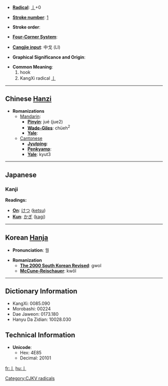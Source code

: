 * '''[[Wiktionary:Chinese radical index| Radical]]''': [[Wiktionary:Chinese radical index 亅|亅]]+0

* '''[[Wiktionary:Chinese total strokes index|Stroke number]]''': [[Wiktionary:Chinese total strokes index 1|1]]

* '''Stroke order''': 

* '''[[Wiktionary:Chinese four corner index|Four-Corner System]]''': 

* '''[[Wiktionary:Chinese Cangjie index|Cangjie input]]''': 中戈 (LI)

* '''Graphical Significance and Origin''': 

* '''Common Meaning''':
*#hook
*#KangXi radical [[Wiktionary:Chinese radical index 亅|亅]]



----

== Chinese [[Hanzi]] ==

* '''Romanizations'''
** [[Mandarin]]:
*** '''[[Pinyin]]''': jué (jue2)
*** '''[[Wade-Giles]]''': chüeh<sup>2</sup>
*** '''[[Yale]]''': 
**[[Cantonese]]
***'''[[Jyutping]]''':
***'''[[Penkyamp]]''': 
***'''[[Yale]]''': kyut3



----

==Japanese==
===Kanji===
'''Readings:'''
*'''[[On]]''': [[けつ]] ([[ketsu]])
*'''[[Kun]]''': [[かぎ]] ([[kagi]])


----

== Korean [[Hanja]] ==

* '''Pronunciation''': 궐

* '''Romanization'''
** '''[[The 2000 South Korean Revised Romanization|The 2000 South Korean Revised]]''': gwol
** '''[[McCune-Reischauer]]''': kwŏl



----

== Dictionary Information ==

* KangXi: 0085.090
* Morobashi: 00224
* Dae Jaweon: 0173.180
* Hanyu Da Zidian: 10028.030

== Technical Information ==

* '''Unicode''':
** Hex: 4E85
** Decimal: 20101

[[Category:CJKV radicals]]
[[fr:亅]]
[[hu:亅]]